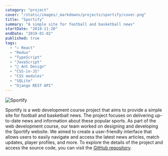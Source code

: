 ```yaml
---
category: "project"
cover: "/static/images/_markdowns/projects/sportify/cover.png"
title: "Sportify"
summary: "A simple site for football and basketball news"
startDate: "2018-11-20"
endDate: "2019-01-02"
published: true
tags:
  - "⚛ React"
  - "Redux"
  - "TypeScript"
  - "JavaScript"
  - "🐜 Ant Design"
  - "CSS-in-JS"
  - "CSS modules"
  - "SQLite"
  - "Django REST API"
---
```


![Sportify](/static/images/_markdowns/projects/sportify/cover.png)

Sportify is a web development course project that aims to provide a simple site for football and basketball news. The project focuses on delivering up-to-date news and information about these popular sports.
As part of the web development course, our team worked on designing and developing the Sportify website. We aimed to create a user-friendly interface that allows users to easily navigate and access the latest news articles, match updates, player profiles, and more.
To explore the details of the project and access the source code, you can visit the [GitHub repository](https://github.com/ali4heydari/sportify-frontend).
